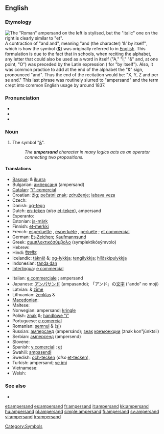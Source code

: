 ==English==

===Etymology===
[[Image:Ampersand.svg|thumb|right|The "Roman" ampersand on the left is stylised, but the "italic" one on the right is clearly similar to "et".]]
A contraction of "and {{term|per se|lang=la}} and", meaning "and (the character) '&' by itself", which is how the symbol ('''[[&]]''') was originally referred to in [[English]]. This formulation is due to the fact that in schools, when reciting the alphabet, any letter that could also be used as a word in itself ("A," "I," "&" and, at one point, "O") was preceded by the Latin expression {{term|per se|lang=la}} ({{etyl|la}} for "by itself"). Also, it was common practice to add at the end of the alphabet the "&" sign, pronounced "and". Thus the end of the recitation would be: "X, Y, Z and per se and." This last phrase was routinely slurred to "ampersand" and the term crept into common English usage by around 1837.

===Pronunciation===
* {{SAMPA|/'{mp@(r)s{nd/}}
* {{IPA|/ˈæmpə(r)sænd/}}
* {{audio|en-us-ampersand.ogg|Audio (US)}}

===Noun===
{{en-noun}}

# The symbol "[[&]]".
#: ''The '''ampersand''' character in many logics acts as an operator connecting two propositions.''

====Translations====
{{trans-top|the symbol &}}
* [[Basque]]: & [[ikurra]]
* Bulgarian: [[амперсанд]] (ampersand) {{m}}
* [[Catalan]]: [["i" comercial]]
* Croatian: [[žig]]; [[pečatni znak]]; [[združenje]]; [[labava veza]]
* Czech: {{t-|cs|ampersand}}
* Danish: [[og-tegn]]
* Dutch: [[en-teken]] (''also'' [[et-teken]]), ampersand
* Esperanto: {{t|eo|kaj-signo|xs=Esperanto}}
* Estonian: [[ja-märk]]
* Finnish: [[et-merkki]]
* French: [[esperluette]] {{f}}, [[esperluète]] {{f}}, [[perluète]] {{f}} ; [[et commercial]] {{m}}
* German: [[Et-Zeichen]]; [[Kaufmannsund]] {{n}}
* Greek: [[συμπλεκτικόσύμβολο]] (symplektikósýmvolo) {{n}}
* Hebrew: {{t-|he|א‏מפ‏רסנד|m|alt=אָ‏מְפֵּ‏רְסָ‏נְד|sc=Hebr|tr=ámpersand}}
* Hindi: [[ऐंपरसैंड]]
* Icelandic: [[táknið]] &; [[og-lykkja]]; [[tengilykkja]]; [[hlíðskipulykkja]]
* Indonesian: [[tanda dan]]
* [[Interlingua]]: [[e commercial]]
{{trans-mid}}
* Italian: [[e commerciale]] {{f}}; ampersand
* Japanese: [[アンパサンド]] (ampasando); 「アンド」の[[文字]] (“ando” no moji)
* Latvian: & [[zīme]]
* Lithuanian: [[ženklas]] &
* [[Macedonian]]: {{t|mk|амперсанд|m|tr=ámpersand|sc=Cyrl|xs=Macedonian}}
* Maltese: {{t|mt|u kummerċjali}}
* Norwegian: ampersand; [[kringle]]
* Polish: [[znak]] &; [[handlowe "i"]]
* Portuguese: [[e comercial]] {{m}}
* Romanian: [[semnul]] & ([[și]])
* Russian: [[амперсанд]] (ampersánd); [[знак]] [[конъюнкции]] (znak kon"júnktsii)
* Serbian: [[амперсенд]] (ampersend)
* Slovene: {{t+|sl|vezaj}}
* Spanish: [[y comercial]] {{m}}; [[et]] {{f}}
* Swahili: [[ampasendi]]
* Swedish: [[och-tecken]] (''also'' [[et-tecken]]),  {{t|sv|ampersand|c}}
* Turkish: ampersand; [[ve imi]]
* Vietnamese: {{t+|vi|ký hiệu|xs=Vietnamese}}
* Welsh: {{t-|cy|ampersand|xs=Welsh}}
{{trans-bottom}}

===See also===
* {{pedia}}
{{typography marks}}

[[Category:Symbols]]

[[et:ampersand]]
[[es:ampersand]]
[[fr:ampersand]]
[[it:ampersand]]
[[kk:ampersand]]
[[hu:ampersand]]
[[pl:ampersand]]
[[simple:ampersand]]
[[fi:ampersand]]
[[sv:ampersand]]
[[vi:ampersand]]
[[tr:ampersand]]
